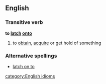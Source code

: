 ==English==
===Transitive verb===
'''to [[latch]] [[onto]]'''
# to [[obtain]], [[acquire]] or get hold of something
===Alternative spellings===
*[[latch on to]]
[[category:English idioms]]